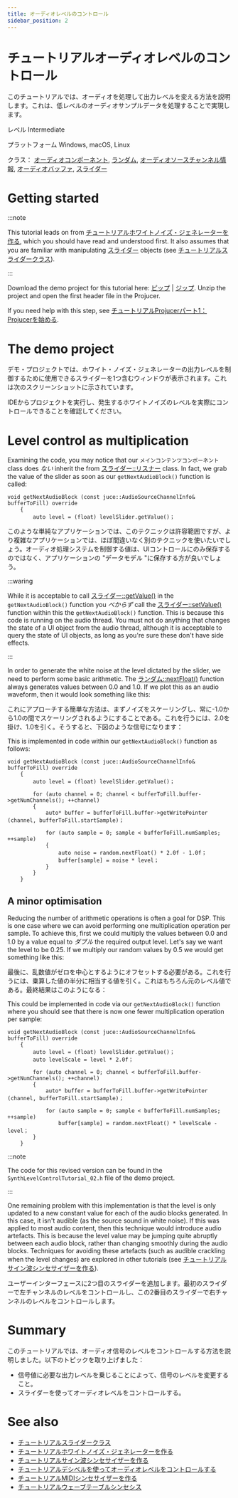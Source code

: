 ```yaml
---
title: オーディオレベルのコントロール
sidebar_position: 2
---
```



# チュートリアルオーディオレベルのコントロール

このチュートリアルでは、オーディオを処理して出力レベルを変える方法を説明します。これは、低レベルのオーディオサンプルデータを処理することで実現します。

レベル Intermediate

プラットフォーム Windows, macOS, Linux

クラス： [オーディオコンポーネント](https://docs.juce.com/master/classAudioAppComponent "A base class for writing audio apps that stream from the audio i/o devices."), [ランダム](https://docs.juce.com/master/classRandom "A random number generator."), [オーディオソースチャンネル情報](https://docs.juce.com/master/structAudioSourceChannelInfo "Used by AudioSource::getNextAudioBlock()."), [オーディオバッファ](https://docs.juce.com/master/classAudioBuffer "A multi-channel buffer containing floating point audio samples."), [スライダー](https://docs.juce.com/master/classSlider "A slider control for changing a value.")

# Getting started

:::note

This tutorial leads on from [チュートリアルホワイトノイズ・ジェネレーターを作る](../tutorial_simple_synth_noise/), which you should have read and understood first. It also assumes that you are familiar with manipulating [スライダー](https://docs.juce.com/master/classSlider "A slider control for changing a value.") objects (see [チュートリアルスライダークラス](../tutorial_slider_values/)).

:::

Download the demo project for this tutorial here: [ピップ](/tutorials/PIPs/SynthLevelControlTutorial.zip) | [ジップ](/tutorials/ZIPs/SynthLevelControlTutorial.zip). Unzip the project and open the first header file in the Projucer.

If you need help with this step, see [チュートリアルProjucerパート1：Projucerを始める](../tutorial_new_projucer_project/).

# The demo project

デモ・プロジェクトでは、ホワイト・ノイズ・ジェネレーターの出力レベルを制御するために使用できるスライダーを1つ含むウィンドウが表示されます。これは次のスクリーンショットに示されています。

<CaptionImage src="https://docs.juce.com/master/tutorial_synth_level_control_screenshot1.png" caption="The demo project main window showing the level control slider." />


IDEからプロジェクトを実行し、発生するホワイトノイズのレベルを実際にコントロールできることを確認してください。

# Level control as multiplication

Examining the code, you may notice that our `メインコンテンツコンポーネント` class does *ない* inherit the from [スライダー::リスナー](https://docs.juce.com/master/classSlider_1_1Listener "A class for receiving callbacks from a Slider.") class. In fact, we grab the value of the slider as soon as our `getNextAudioBlock()` function is called:

```
void getNextAudioBlock (const juce::AudioSourceChannelInfo& bufferToFill) override
    {
        auto level = (float) levelSlider.getValue()；
```

このような単純なアプリケーションでは、このテクニックは許容範囲ですが、より複雑なアプリケーションでは、ほぼ間違いなく別のテクニックを使いたいでしょう。オーディオ処理システムを制御する値は、UIコントロールにのみ保存するのではなく、アプリケーションの "データモデル "に保存する方が良いでしょう。

:::waring

While it is acceptable to call [スライダー::getValue()](classSlider.html#a288c6f5c7a76100a1e7526e002e10eb5 "Returns the slider's current value.") in the `getNextAudioBlock()` function you *べからず* call the [スライダー::setValue()](classSlider.html#a430a5c4e56b39dd622f5800f787e0822 "Changes the slider's current value.") function within this the `getNextAudioBlock()` function. This is because this code is running on the audio thread. You must not do anything that changes the state of a UI object from the audio thread, although it is acceptable to query the state of UI objects, as long as you're sure these don't have side effects.

:::

In order to generate the white noise at the level dictated by the slider, we need to perform some basic arithmetic. The [ランダム::nextFloat()](classRandom.html#aec88d4e5cf44faaa038f6cfb41e96406 "Returns the next random floating-point number.") function always generates values between 0.0 and 1.0. If we plot this as an audio waveform, then it would look something like this:

<CaptionImage src="https://docs.juce.com/master/tutorial_synth_level_control_graph1.png" caption="Random numbers generated between 0.0 and 1.0" />


これにアプローチする簡単な方法は、まずノイズをスケーリングし、常に-1.0から1.0の間でスケーリングされるようにすることである。これを行うには、2.0を掛け、1.0を引く。そうすると、下図のような信号になります：

<CaptionImage src="https://docs.juce.com/master/tutorial_synth_level_control_graph2.png" caption="Random numbers generated between -1.0 and 1.0" />


This is implemented in code within our `getNextAudioBlock()` function as follows:

```
void getNextAudioBlock (const juce::AudioSourceChannelInfo& bufferToFill) override
    {
        auto level = (float) levelSlider.getValue()；
 
        for (auto channel = 0; channel < bufferToFill.buffer->getNumChannels(); ++channel)
        {
            auto* buffer = bufferToFill.buffer->getWritePointer (channel, bufferToFill.startSample)；
 
            for (auto sample = 0; sample < bufferToFill.numSamples; ++sample)
            {
                auto noise = random.nextFloat() * 2.0f - 1.0f；
                buffer[sample] = noise * level；
            }
        }
    }
```

## A minor optimisation

Reducing the number of arithmetic operations is often a goal for DSP. This is one case where we can avoid performing one multiplication operation per sample. To achieve this, first we could multiply the values between 0.0 and 1.0 by a value equal to *ダブル* the required output level. Let's say we want the level to be 0.25. If we multiply our random values by 0.5 we would get something like this:

<CaptionImage src="https://docs.juce.com/master/tutorial_synth_level_control_graph3.png" caption="Random numbers scaled between 0.0 and 0.5" />


最後に、乱数値がゼロを中心とするようにオフセットする必要がある。これを行うには、乗算した値の半分に相当する値を引く。これはもちろん元のレベル値である。最終結果はこのようになる：

<CaptionImage src="https://docs.juce.com/master/tutorial_synth_level_control_graph4.png" caption="Random numbers scaled and offset to between -0.25 and 0.25" />


This could be implemented in code via our `getNextAudioBlock()` function where you should see that there is now one fewer multiplication operation per sample:

```
void getNextAudioBlock (const juce::AudioSourceChannelInfo& bufferToFill) override
    {
        auto level = (float) levelSlider.getValue()；
        auto levelScale = level * 2.0f；
 
        for (auto channel = 0; channel < bufferToFill.buffer->getNumChannels(); ++channel)
        {
            auto* buffer = bufferToFill.buffer->getWritePointer (channel, bufferToFill.startSample)；
 
            for (auto sample = 0; sample < bufferToFill.numSamples; ++sample)
                buffer[sample] = random.nextFloat() * levelScale - level；
        }
    }
```

:::note

The code for this revised version can be found in the `SynthLevelControlTutorial_02.h` file of the demo project.

:::

One remaining problem with this implementation is that the level is only updated to a new constant value for each of the audio blocks generated. In this case, it isn't audible (as the source sound in white noise). If this was applied to most audio content, then this technique would introduce audio artefacts. This is because the level value may be jumping quite abruptly between each audio block, rather than changing smoothly during the audio blocks. Techniques for avoiding these artefacts (such as audible crackling when the level changes) are explored in other tutorials (see [チュートリアルサイン波シンセサイザーを作る](../tutorial_sine_synth/)).

ユーザーインターフェースに2つ目のスライダーを追加します。最初のスライダーで左チャンネルのレベルをコントロールし、この2番目のスライダーで右チャンネルのレベルをコントロールします。

# Summary

このチュートリアルでは、オーディオ信号のレベルをコントロールする方法を説明しました。以下のトピックを取り上げました：

-   信号値に必要な出力レベルを乗じることによって、信号のレベルを変更すること。
-   スライダーを使ってオーディオレベルをコントロールする。

# See also

-   [チュートリアルスライダークラス](../tutorial_slider_values/)
-   [チュートリアルホワイトノイズ・ジェネレーターを作る](../tutorial_simple_synth_noise/)
-   [チュートリアルサイン波シンセサイザーを作る](../tutorial_sine_synth/)
-   [チュートリアルデシベルを使ってオーディオレベルをコントロールする](../tutorial_synth_db_level_control/)
-   [チュートリアルMIDIシンセサイザーを作る](../tutorial_synth_using_midi_input/)
-   [チュートリアルウェーブテーブルシンセシス](../tutorial_wavetable_synth/)